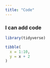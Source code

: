 ```yaml
---
title: "Code"
---
```


### I can add code

```r
library(tidyverse)

tibble(
  x = 1:10,
  y = x + 2
)
```